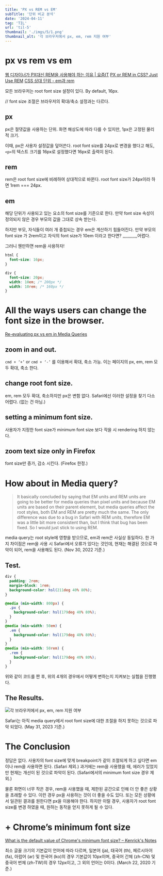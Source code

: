 ```yaml
---
title: 'PX vs REM vs EM'
subTitle: '단위 비교 분석'
date: '2024-04-11'
tag: 'TIL'
url: 'til-5'
thumbnail: './imgs/5/1.png'
thumbnail_alt: '각 브라우저에서 px, em, rem 지원 여부'
---
```


# px vs rem vs em

[웹 디자이너가 PX대신 REM을 사용해야 하는 이유 | 요즘IT](https://yozm.wishket.com/magazine/detail/1410/)
[PX or REM in CSS? Just Use REM](https://austingil.com/px-or-rem-in-css/)
[CSS 상대 단위 - em과 rem](https://www.daleseo.com/css-em-rem/)

모든 브라우저는 root font size 설정이 있다. By default, 16px.

// font size 조절은 브라우저의 확대/축소 설정과는 다르다.

## px

px은 절댓값을 사용하는 단위.
화면 해상도에 따라 다를 수 있지만, 1px은 고정된 물리적 크기.

이때, px은 사용자 설정값을 덮어쓴다.
root font size를 24px로 변경을 했다고 해도, `<p>`의 텍스트 크기를 16px로 설정했다면 16px로 출력이 된다.

## rem

rem은 root font size에 비례하여 상대적으로 바뀐다.
root font size가 24px이라 하면 1rem === 24px.

## em

해당 단위가 사용되고 있는 요소의 font size를 기준으로 한다.
만약 font size 속성이 정의되지 않은 경우 부모의 값을 그대로 상속 받는다.

하지만 부모, 자식들이 여러 개 중첩되는 경우 em은 계산하기 힘들어진다.
만약 부모의 font size 가 2rem이고 자식의 font size가 10em 이라고 한다면?
,,,,,,,,,,,,어렵다.

그러니 웬만하면 rem을 사용하자!

```css
html {
  font-size: 16px;
}

div {
  font-size: 20px;
  width: 10em; /* 200px */
  width: 10rem; /* 160px */
}
```

# All the ways users can change the font size in the browser.

[Re-evaluating px vs em in Media Queries](https://keithjgrant.com/posts/2023/05/px-vs-em-in-media-queries/)

## zoom in and out.

`cmd + ‘+’` or `cmd + ‘-’` 를 이용해서 확대, 축소 가능.
이는 페이지의 px, em, rem 모두 확대, 축소 한다.

## change root font size.

em, rem 모두 확대, 축소하지만 px은 변함 없다.
Safari에선 이러한 설정을 찾기 다소 어렵다. (없는 건 아님.)

## setting a minimum font size.

사용자가 지정한 font size가 minimum font size 보다 작을 시 rendering 하지 않는다.

## zoom text size only in Firefox

font size만 증가, 감소 시킨다. (Firefox 한정.)

# How about in Media query?

> It basically concluded by saying that EM units and REM units are going to be better for media queries than pixel units and because EM units are based on their parent element, but media queries affect the root styles, both EM and REM are pretty much the same.
> The only difference was due to a bug in Safari with REM units, therefore EM was a little bit more consistent than, but I think that bug has been fixed. So I would just stick to using REM.

media query는 root style에 영향을 받으므로, em과 rem은 사실상 동일하다.
한 가지 차이점은 rem을 사용 시 Safari에서 오류가 있다는 것인데,
현재는 해결된 것으로 파악이 되어, rem을 사용해도 된다. (Nov 30, 2022 기준.)

## Test.

```css
div {
  padding: 2rem;
  margin-block: 1rem;
  background-color: hsl(211deg 40% 80%);
}

@media (min-width: 800px) {
  .px {
    background-color: hsl(179deg 40% 80%);
  }
}
@media (min-width: 50em) {
  .em {
    background-color: hsl(179deg 40% 80%);
  }
}
@media (min-width: 50rem) {
  .rem {
    background-color: hsl(179deg 40% 80%);
  }
}
```

위와 같이 코드를 짠 후, 위의 4개의 경우에서 어떻게 변하는지 지켜보는 실험을 진행했다.

## The Results.

![각 브라우저에서 px, em, rem 지원 여부](./imgs/5/1.png)

Safari는 아직 media query에서 root font size에 대한 조절을 하지 못하는 것으로 파악 되었다. (May 31, 2023 기준.)

# The Conclusion

정답은 없다.
사용자의 font size에 맞게 breakpoint가 같이 조절되게 하고 싶다면 em이나 rem을 사용하면 된다. (Safari 제외.)
과거에는 rem을 사용했을 때, 에러가 있었지만 현재는 개선이 된 것으로 파악이 된다.
(Safari에서의 minimum font size 경우 제외.)

물론 화면이 너무 작은 경우, rem을 사용했을 때, 제한된 공간으로 인해 더 안 좋은 상황을 초래할 수 있다. 이런 경우 px을 사용하는 것이 더 좋을 수도 있다.
또는 모든 상황에서 일관된 결과를 원한다면 px을 이용해야 한다.
하지만 이럴 경우, 사용자가 root font size를 변경 하였을 때, 원하는 동작을 얻지 못하게 될 수 있다.

# + Chrome’s minimum font size

[What is the default value of Chrome's minimum font size? – Kenrick's Notes](https://blog.kenrick95.org/2020/03/what-is-the-default-value-of-chromes-minimum-font-size/)

최소 글꼴 크기의 기본값이 언어에 따라 다르며, 일본어 (ja), 태국어 (th), 페르시아어 (fa), 아랍어 (ar) 및 한국어 (ko)의 경우 기본값이 10px이며, 중국어 간체 (zh-CN) 및 중국어 번체 (zh-TW)의 경우 12px이고, 그 외의 언어는 0이다. (March 22, 2020 기준.)
